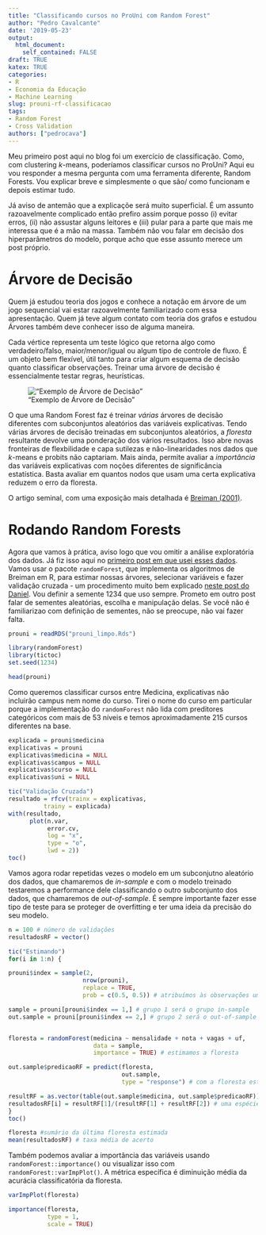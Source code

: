 ```yaml
---
title: "Classificando cursos no ProUni com Random Forest"
author: "Pedro Cavalcante"
date: '2019-05-23'
output:
  html_document:
    self_contained: FALSE
draft: TRUE
katex: TRUE
categories:
- R
- Economia da Educação
- Machine Learning
slug: prouni-rf-classificacao
tags:
- Random Forest
- Cross Validation
authors: ["pedrocava"]
---
```


Meu primeiro post aqui no blog foi um exercício de classificação. Como, com clustering $k$-means, poderíamos classificar cursos no ProUni? Aqui eu vou responder a mesma pergunta com uma ferramenta diferente, Random Forests. Vou explicar breve e simplesmente o que são/ como funcionam e depois estimar tudo. 

Já aviso de antemão que a explicaçõe será muito superficial. É um assunto razoavelmente complicado então prefiro assim porque posso (i) evitar erros, (ii) não assustar alguns leitores e (iii) pular para a parte que mais me interessa que é a mão na massa. Também não vou falar em decisão dos hiperparâmetros do modelo, porque acho que esse assunto merece um post próprio.

# Árvore de Decisão

Quem já estudou teoria dos jogos e conhece a notação em árvore de um jogo sequencial vai estar razoavelmente familiarizado com essa apresentação. Quem já teve algum contato com teoria dos grafos e estudou Árvores também deve conhecer isso de alguma maneira.

Cada vértice representa um teste lógico que retorna algo como verdadeiro/falso, maior/menor/igual ou algum tipo de controle de fluxo. É um objeto bem flexível, útil tanto para criar algum esquema de decisão quanto classificar observações. Treinar uma árvore de decisão é essencialmente testar regras, heurísticas.

!["Exemplo de Árvore de Decisão"](https://cdn-images-1.medium.com/max/1200/0*Yclq0kqMAwCQcIV_.jpg)

O que uma Random Forest faz é treinar *várias* árvores de decisão diferentes com subconjuntos aleatórios das variáveis explicativas. Tendo várias árvores de decisão treinadas em subconjuntos aleatórios, a _floresta_ resultante devolve uma ponderação dos vários resultados. Isso abre novas fronteiras de flexbilidade e capa sutilezas e não-linearidades nos dados que $k$-means e probits não captariam. Mais ainda, permite avaliar a *importância* das variáveis explicativas com noções diferentes de significância estatística. Basta avaliar em quantos nodos que usam uma certa explicativa reduzem o erro da floresta.

O artigo seminal, com uma exposição mais detalhada é [Breiman (2001)](https://www.stat.berkeley.edu/~breiman/randomforest2001.pdf).

# Rodando Random Forests

Agora que vamos à prática, aviso logo que vou omitir a análise exploratória dos dados. Já fiz isso aqui no [primeiro post em que usei esses dados](). Vamos usar o pacote ``randomForest``, que implementa os algoritmos de Breiman em R, para estimar nossas árvores, selecionar variáveis e fazer validação cruzada - um procedimento muito bem explicado [neste post do Daniel](). Vou definir a semente $1234$ que uso sempre. Prometo em outro post falar de sementes aleatórias, escolha e manipulação delas. Se você não é familiarizao com definição de sementes, não se preocupe, não vai fazer falta.

```R
prouni = readRDS("prouni_limpo.Rds")
```

```R
library(randomForest)
library(tictoc)
set.seed(1234)

head(prouni)
```

Como queremos classificar cursos entre Medicina, explicativas não incluirão campus nem nome do curso. Tirei o nome do curso em particular porque a implementação do ``randomForest`` não lida com preditores categóricos com mais de 53 níveis e temos aproximadamente 215 cursos diferentes na base.

```R
explicada = prouni$medicina
explicativas = prouni
explicativas$medicina = NULL
explicativas$campus = NULL
explicativas$curso = NULL
explicativas$uni = NULL

tic("Validação Cruzada")
resultado = rfcv(trainx = explicativas,
          trainy = explicada)
with(resultado, 
      plot(n.var, 
           error.cv, 
           log = "x", 
           type = "o", 
           lwd = 2))
toc()
```
Vamos agora rodar repetidas vezes o modelo em um subconjutno aleatório dos dados, que chamaremos de _in-sample_ e com o modelo treinado testaremos a performance dele classificando o outro subconjunto dos dados, que chamaremos de _out-of-sample_. É sempre importante fazer esse tipo de teste para se proteger de overfitting e ter uma ideia da precisão do seu modelo.

```R
n = 100 # número de validações
resultadosRF = vector()

tic("Estimando")
for(i in 1:n) {

prouni$index = sample(2, 
                     nrow(prouni), 
                     replace = TRUE,
                     prob = c(0.5, 0.5)) # atribuímos às observações um status de grupo 1 ou 2

sample = prouni[prouni$index == 1,] # grupo 1 será o grupo in-sample
out.sample = prouni[prouni$index == 2,] # grupo 2 será o out-of-sample


floresta = randomForest(medicina ~ mensalidade + nota + vagas + uf,
                        data = sample, 
                        importance = TRUE) # estimamos a floresta

out.sample$predicaoRF = predict(floresta, 
                                out.sample,
                                type = "response") # com a floresta estimada prevemos o curso

resultRF = as.vector(table(out.sample$medicina, out.sample$predicaoRF))
resultadosRF[i] = resultRF[1]/(resultRF[1] + resultRF[2]) # uma espécie de taxa de acerto
}
toc()

floresta #sumário da última floresta estimada
mean(resultadosRF) # taxa média de acerto

```

Também podemos avaliar a importância das variáveis usando ``randomForest::importance()`` ou visualizar isso com ``randomForest::varImpPlot()``. A métrica específica é diminuição média da acurácia classificatória da floresta.

```R
varImpPlot(floresta) 

importance(floresta, 
           type = 1,
           scale = TRUE)
```


